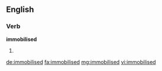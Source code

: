 ==English==

===Verb===
'''immobilised'''

# {{en-past of|immobilise}}

[[de:immobilised]]
[[fa:immobilised]]
[[mg:immobilised]]
[[vi:immobilised]]